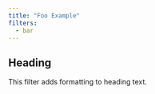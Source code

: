 ```yaml
---
title: "Foo Example"
filters:
  - bar
---
```


## Heading

This filter adds formatting to heading text.
